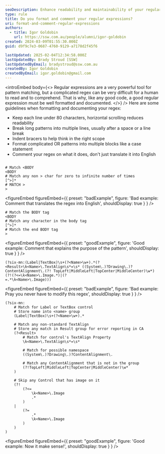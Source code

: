 ```yaml
---
seoDescription: Enhance readability and maintainability of your regular expressions by formatting them neatly and adding clear comments.
type: rule
title: Do you format and comment your regular expressions?
uri: format-and-comment-regular-expressions
authors:
  - title: Igor Goldobin
    url: https://ssw.com.au/people/alumni/igor-goldobin
created: 2024-03-09T01:55:30.000Z
guid: d9f9c7e3-0687-4760-9129-a7178d2f45f6

lastUpdated: 2025-02-04T12:34:58.000Z
lastUpdatedBy: Brady Stroud [SSW]
lastUpdatedByEmail: bradystroud@ssw.com.au
createdBy: Igor Goldobin
createdByEmail: igor.goldobin@gmail.com
---
```


<introEmbed
  body={<>
Regular expressions are a very powerful tool for pattern matching, but a complicated regex can be very difficult for a human to read and to comprehend. That is why, like any good code, a good regular expression must be well formatted and documented.
  </>}
/>
Here are some guidelines when formatting and documenting your regex:

* Keep each line under 80 characters, horizontal scrolling reduces readability
* Break long patterns into multiple lines, usually after a space or a line break
* Indent bracers to help think in the right scope
* Format complicated OR patterns into multiple blocks like a case statement
* Comment your regex on what it does, don't just translate it into English

```regex

# Match <BODY
<BODY
# Match any non > char for zero to infinite number of times
[^>]*
# MATCH >
>
```

<figureEmbed figureEmbed={{
  preset: "badExample",
  figure: 'Bad example: Comment that translates the regex into English',
  shouldDisplay: true
} } />


```regex
# Match the BODY tag
<BODY
# Match any character in the body tag
[^>]*
# Match the end BODY tag
>
```

<figureEmbed figureEmbed={{
  preset: "goodExample",
  figure: 'Good example: Comment that explains the purpose of the pattern',
  shouldDisplay: true
} } />


```regex
(?six-mn:(Label|TextBox)\s+(?<Name>\w+).*(?<Result>\k<Name>\.TextAlign\s*=\s* ((System\.)?Drawing\.)?ContentAlignment\.(?! TopLeft|MiddleLeft|TopCenter|MiddleCenter)\w*)(?!(?<=\k<Name>\.Image.*)|(?
=.*\k<Name>\.Image)))
```

<figureEmbed figureEmbed={{
  preset: "badExample",
  figure: 'Bad example: Pray you never have to modify this regex',
  shouldDisplay: true
} } />


```regex
(?six-mn:
    # Match for Label or TextBox control
    # Store name into <name> group
    (Label|TextBox)\s+(?<Name>\w+).*

    # Match any non-standard TextAlign
    # Store any match in Result group for error reporting in CA
    (?<Result>
        # Match for control's TextAlign Property
        \k<Name>\.TextAlign\s*=\s*

        # Match for possible namespace
        ((System\.)?Drawing\.)?ContentAlignment\.

        # Match any ContentAlignment that is not in the group
        (?!TopLeft|MiddleLeft|TopCenter|MiddleCenter)\w*
    )

    # Skip any Control that has image on it
    (?!
        (?<=
            \k<Name>\.Image
            .*
        )
    |
        (?=
            .*
            \k<Name>\.Image
        )
    )
)
```

<figureEmbed figureEmbed={{
  preset: "goodExample",
  figure: 'Good example: Now it make sense!',
  shouldDisplay: true
} } />

